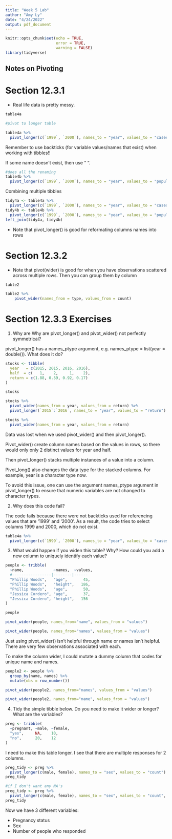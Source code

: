 ---
title: "Week 5 Lab"
author: "Amy Ly"
date: "4/24/2022"
output: pdf_document
---

```{r setup, include=FALSE}
knitr::opts_chunk$set(echo = TRUE, 
                      error = TRUE, 
                      warning = FALSE)
library(tidyverse)
```

## Notes on Pivoting

# Section 12.3.1

* Real life data is pretty messy.

```{r}
table4a

#pivot to longer table

table4a %>% 
  pivot_longer(c(`1999`, `2000`), names_to = "year", values_to = "cases")

```
Remember to use backticks (for variable values/names that exist) when working with tibbles!!

If some name doesn't exist, then use " ". 
```{r}
#does all the renaming 
table4b %>% 
  pivot_longer(c(`1999`, `2000`), names_to = "year", values_to = "population")
```

Combining multiple tibbles
```{r}
tidy4a <- table4a %>% 
  pivot_longer(c(`1999`, `2000`), names_to = "year", values_to = "cases")
tidy4b <- table4b %>% 
  pivot_longer(c(`1999`, `2000`), names_to = "year", values_to = "population")
left_join(tidy4a, tidy4b)
```
* Note that pivot_longer() is good for reformating columns names into rows

# Section 12.3.2

* Note that pivot(wider) is good for when you have observations scattered across multiple rows. Then you can group them by column

```{r}
table2

table2 %>%
    pivot_wider(names_from = type, values_from = count)
```
# Section 12.3.3 Exercises

1. Why are Why are pivot_longer() and pivot_wider() not perfectly symmetrical?

pivot_longer() has a names_ptype argument, e.g. names_ptype = list(year = double()). What does it do?

```{r}
stocks <- tibble(
  year   = c(2015, 2015, 2016, 2016),
  half  = c(   1,    2,     1,    2),
  return = c(1.88, 0.59, 0.92, 0.17)
)

stocks

stocks %>% 
  pivot_wider(names_from = year, values_from = return) %>% 
  pivot_longer(`2015`:`2016`, names_to = "year", values_to = "return")

stocks %>% 
  pivot_wider(names_from = year, values_from = return)


```
Data was lost when we used pivot_wider() and then pivot_longer(). 

Pivot_wider() create column names based on the values in rows, so there would only only 2 distinct values for year and half. 

Then pivot_longer() stacks multiple instances of a value into a column. 

Pivot_long() also changes the data type for the stacked columns. For example, year is a character type now. 

To avoid this issue, one can use the argument names_ptype argument in pivot_longer() to ensure that numeric variables are not changed to character types.

2. Why does this code fail? 

The code fails because there were not backticks used for referencing values that are '1999' and '2000'. As a result, the code tries to select columns 1999 and 2000, which do not exist. 

```{r}
table4a %>% 
  pivot_longer(c(`1999`, `2000`), names_to = "year", values_to = "cases")

```

3. What would happen if you widen this table? Why? How could you add a new column to uniquely identify each value?

```{r}
people <- tribble(
  ~name,             ~names,  ~values,
  #-----------------|--------|------
  "Phillip Woods",   "age",       45,
  "Phillip Woods",   "height",   186,
  "Phillip Woods",   "age",       50,
  "Jessica Cordero", "age",       37,
  "Jessica Cordero", "height",   156
)

people

pivot_wider(people, names_from="name", values_from = "values")

pivot_wider(people, names_from="names", values_from = "values")
```

Just using pivot_wider() isn't helpful through name or names isn't helpful. There are very few observations associated with each. 

To make the column wider, I could mutate a dummy column that codes for unique name and names.

```{r}
people2 <- people %>%
  group_by(name, names) %>%
  mutate(obs = row_number())

pivot_wider(people2, names_from="names", values_from = "values")

pivot_wider(people2, names_from="name", values_from = "values")
```
4. Tidy the simple tibble below. Do you need to make it wider or longer? What are the variables?

```{r}
preg <- tribble(
  ~pregnant, ~male, ~female,
  "yes",     NA,    10,
  "no",      20,    12
)
```

I need to make this table longer. I see that there are multiple responses for 2 columns. 

```{r}
preg_tidy <- preg %>%
  pivot_longer(c(male, female), names_to = "sex", values_to = "count")
preg_tidy

#if I don't want any NA's
preg_tidy <- preg %>%
  pivot_longer(c(male, female), names_to = "sex", values_to = "count", values_drop_na = TRUE)
preg_tidy
```
Now we have 3 different variables: 

* Pregnancy status
* Sex
* Number of people who responded

